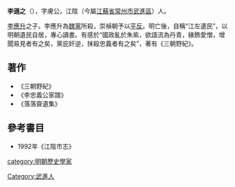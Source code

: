 '''李遜之'''（{{bd|?||?||}}），字膚公，江陰（今屬[[江蘇省|江蘇省]][[常州市|常州市]][[武進區|武進區]]）人。

[[李應升|李應升]]之子。李應升為[[魏黨|魏黨]]所殺，崇禎朝予以[[平反|平反]]。明亡後，自稱“江左遺民”，以明朝遺民自居，專心讀書。有感於“國政亂於朱紫，欲語流為丹青，緣飾愛憎，增聞易見者有之矣，黨庇奸逆，抹殺忠義者有之矣”，著有《三朝野紀》。

== 著作 ==
*《三朝野紀》
*《李忠義公家譜》
*《落落齋遺集》

==參考書目==
* 1992年《江陰市志》

{{明朝人物小作品}}
{{Authority control}}
{{DEFAULTSORT:li xunzhi}}
[[category:明朝歷史學家|category:明朝歷史學家]]
[[Category:武進人|Category:武進人]]